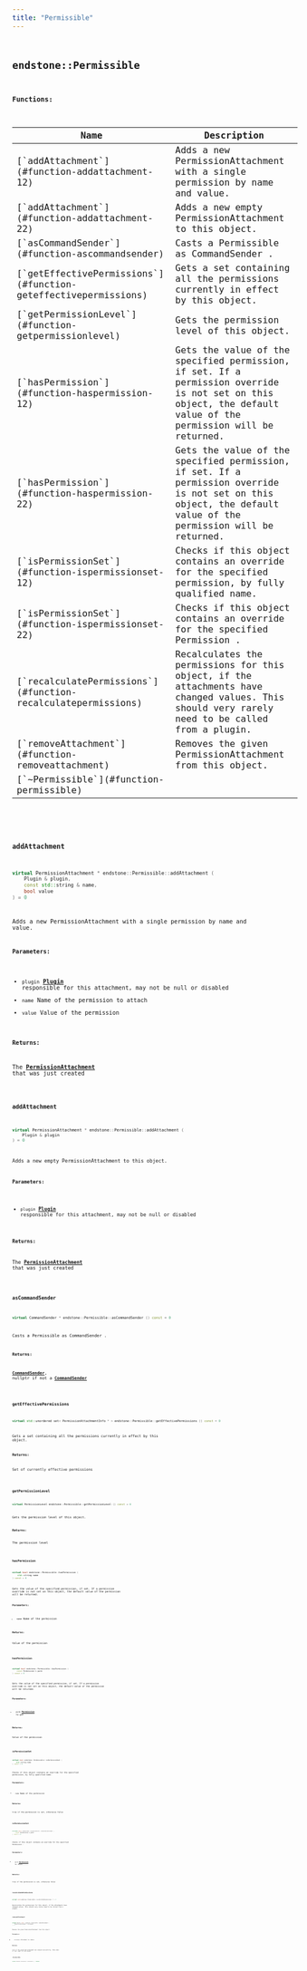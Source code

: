 ```yaml
---
title: "Permissible"
---
```


## <code className="doc-symbol doc-symbol-class"/> endstone::Permissible

















**Functions:**

<table>
<thead>
   <tr>
      <th>Name</th>
      <th>Description</th>
   </tr>
</thead>
<tbody>
<tr key="classendstone_1_1_permissible_1a08be02debf01b55544c4566931ed98fc">
    <td>[`addAttachment`](#function-addattachment-12)</td>
    <td>Adds a new PermissionAttachment with a single permission by name and value.</td>
</tr>
<tr key="classendstone_1_1_permissible_1ab1adef2b8d0494a9bfcd9c9ffb995f2b">
    <td>[`addAttachment`](#function-addattachment-22)</td>
    <td>Adds a new empty PermissionAttachment to this object.</td>
</tr>
<tr key="classendstone_1_1_permissible_1a49323c37f310044720678e27513b44dc">
    <td>[`asCommandSender`](#function-ascommandsender)</td>
    <td>Casts a Permissible as CommandSender .</td>
</tr>
<tr key="classendstone_1_1_permissible_1ad9307f3eef07e6e03a55b4fe9aab9be6">
    <td>[`getEffectivePermissions`](#function-geteffectivepermissions)</td>
    <td>Gets a set containing all the permissions currently in effect by this object.</td>
</tr>
<tr key="classendstone_1_1_permissible_1a6d78baa46215c951dc25cb5e55af085c">
    <td>[`getPermissionLevel`](#function-getpermissionlevel)</td>
    <td>Gets the permission level of this object.</td>
</tr>
<tr key="classendstone_1_1_permissible_1ade03215666f81be410f2b058fa2c158b">
    <td>[`hasPermission`](#function-haspermission-12)</td>
    <td>Gets the value of the specified permission, if set. If a permission override is not set on this object, the default value of the permission will be returned.</td>
</tr>
<tr key="classendstone_1_1_permissible_1ae3da30350acda91f5a007e15fc783ae6">
    <td>[`hasPermission`](#function-haspermission-22)</td>
    <td>Gets the value of the specified permission, if set. If a permission override is not set on this object, the default value of the permission will be returned.</td>
</tr>
<tr key="classendstone_1_1_permissible_1ae625f98f57116c559dc35a6cfce960d9">
    <td>[`isPermissionSet`](#function-ispermissionset-12)</td>
    <td>Checks if this object contains an override for the specified permission, by fully qualified name.</td>
</tr>
<tr key="classendstone_1_1_permissible_1af40d6121208b293a05abf56c47792995">
    <td>[`isPermissionSet`](#function-ispermissionset-22)</td>
    <td>Checks if this object contains an override for the specified Permission .</td>
</tr>
<tr key="classendstone_1_1_permissible_1acbd0e4c4815db28b66ef14976f110af5">
    <td>[`recalculatePermissions`](#function-recalculatepermissions)</td>
    <td>Recalculates the permissions for this object, if the attachments have changed values. This should very rarely need to be called from a plugin.</td>
</tr>
<tr key="classendstone_1_1_permissible_1a29dd5407f2c750a9b267f335d47aad29">
    <td>[`removeAttachment`](#function-removeattachment)</td>
    <td>Removes the given PermissionAttachment from this object.</td>
</tr>
<tr key="classendstone_1_1_permissible_1afd630275e217c42932d29208712fe438">
    <td>[`~Permissible`](#function-permissible)</td>
    <td></td>
</tr>
</tbody>
</table>

### <code className="doc-symbol doc-symbol-function"/> addAttachment

```cpp
virtual PermissionAttachment * endstone::Permissible::addAttachment (
    Plugin & plugin,
    const std::string & name,
    bool value
) = 0
```

Adds a new PermissionAttachment with a single permission by name and value.



**Parameters:**


* `plugin` [**Plugin**](classendstone_1_1_plugin.md) responsible for this attachment, may not be null or disabled 
* `name` Name of the permission to attach 
* `value` Value of the permission 



**Returns:**

The [**PermissionAttachment**](classendstone_1_1_permission_attachment.md) that was just created 





        
### <code className="doc-symbol doc-symbol-function"/> addAttachment

```cpp
virtual PermissionAttachment * endstone::Permissible::addAttachment (
    Plugin & plugin
) = 0
```

Adds a new empty PermissionAttachment to this object.



**Parameters:**


* `plugin` [**Plugin**](classendstone_1_1_plugin.md) responsible for this attachment, may not be null or disabled 



**Returns:**

The [**PermissionAttachment**](classendstone_1_1_permission_attachment.md) that was just created 





        
### <code className="doc-symbol doc-symbol-function"/> asCommandSender

```cpp
virtual CommandSender * endstone::Permissible::asCommandSender () const = 0
```

Casts a Permissible as CommandSender .



**Returns:**

[**CommandSender**](classendstone_1_1_command_sender.md), nullptr if not a [**CommandSender**](classendstone_1_1_command_sender.md) 





        
### <code className="doc-symbol doc-symbol-function"/> getEffectivePermissions

```cpp
virtual std::unordered_set< PermissionAttachmentInfo * > endstone::Permissible::getEffectivePermissions () const = 0
```

Gets a set containing all the permissions currently in effect by this object.



**Returns:**

Set of currently effective permissions 





        
### <code className="doc-symbol doc-symbol-function"/> getPermissionLevel

```cpp
virtual PermissionLevel endstone::Permissible::getPermissionLevel () const = 0
```

Gets the permission level of this object.



**Returns:**

The permission level 





        
### <code className="doc-symbol doc-symbol-function"/> hasPermission

```cpp
virtual bool endstone::Permissible::hasPermission (
    std::string name
) const = 0
```

Gets the value of the specified permission, if set. If a permission override is not set on this object, the default value of the permission will be returned.



**Parameters:**


* `name` Name of the permission 



**Returns:**

Value of the permission 





        
### <code className="doc-symbol doc-symbol-function"/> hasPermission

```cpp
virtual bool endstone::Permissible::hasPermission (
    const Permission & perm
) const = 0
```

Gets the value of the specified permission, if set. If a permission override is not set on this object, the default value of the permission will be returned.



**Parameters:**


* `perm` [**Permission**](classendstone_1_1_permission.md) to get 



**Returns:**

Value of the permission 





        
### <code className="doc-symbol doc-symbol-function"/> isPermissionSet

```cpp
virtual bool endstone::Permissible::isPermissionSet (
    std::string name
) const = 0
```

Checks if this object contains an override for the specified permission, by fully qualified name.



**Parameters:**


* `name` Name of the permission 



**Returns:**

true if the permission is set, otherwise false 





        
### <code className="doc-symbol doc-symbol-function"/> isPermissionSet

```cpp
virtual bool endstone::Permissible::isPermissionSet (
    const Permission & perm
) const = 0
```

Checks if this object contains an override for the specified Permission .



**Parameters:**


* `perm` [**Permission**](classendstone_1_1_permission.md) to check 



**Returns:**

true if the permission is set, otherwise false 





        
### <code className="doc-symbol doc-symbol-function"/> recalculatePermissions

```cpp
virtual void endstone::Permissible::recalculatePermissions () = 0
```

Recalculates the permissions for this object, if the attachments have changed values. This should very rarely need to be called from a plugin.

### <code className="doc-symbol doc-symbol-function"/> removeAttachment

```cpp
virtual Result< void > endstone::Permissible::removeAttachment (
    PermissionAttachment & attachment
) = 0
```

Removes the given PermissionAttachment from this object.



**Parameters:**


* `attachment` Attachment to remove 



**Returns:**

true if the specified attachment was removed successfully, false when it isn't part of this object 





        
### <code className="doc-symbol doc-symbol-function"/> ~Permissible

```cpp
virtual endstone::Permissible::~Permissible () = default
```

